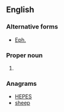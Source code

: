 ==English==

===Alternative forms===
* [[Eph.]]

===Proper noun===
{{en-proper noun}}

# {{abbreviation of|Ephesians}}

===Anagrams===
* [[HEPES#English|HEPES]]
* [[sheep#English|sheep]]